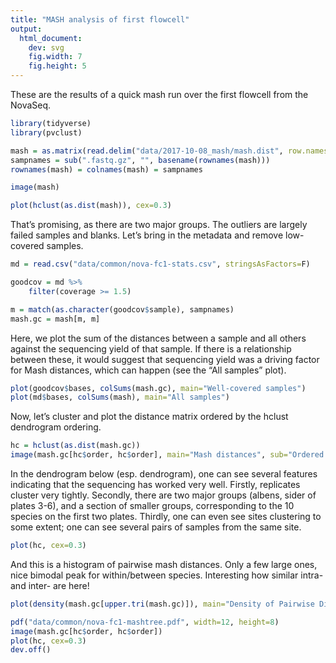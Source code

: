 ```yaml
---
title: "MASH analysis of first flowcell"
output:
  html_document:
    dev: svg
    fig.width: 7
    fig.height: 5
---
```


These are the results of a quick mash run over the first flowcell from the NovaSeq.

```r
library(tidyverse)
library(pvclust)
```


```r
mash = as.matrix(read.delim("data/2017-10-08_mash/mash.dist", row.names = 1))
sampnames = sub(".fastq.gz", "", basename(rownames(mash)))
rownames(mash) = colnames(mash) = sampnames
```


```r
image(mash)
```

```r
plot(hclust(as.dist(mash)), cex=0.3)
```

That's promising, as there are two major groups. The outliers are largely failed samples and blanks. Let's bring in the metadata and remove low-covered samples.

```r
md = read.csv("data/common/nova-fc1-stats.csv", stringsAsFactors=F)

goodcov = md %>%
    filter(coverage >= 1.5)

m = match(as.character(goodcov$sample), sampnames)
mash.gc = mash[m, m]
```

Here, we plot the sum of the distances between a sample and all others against the sequencing yield of that sample. If there is a relationship between these, it would suggest that sequencing yield was a driving factor for Mash distances, which can happen (see the "All samples" plot).

```r
plot(goodcov$bases, colSums(mash.gc), main="Well-covered samples")
plot(md$bases, colSums(mash), main="All samples")
```

Now, let's cluster and plot the distance matrix ordered by the hclust dendrogram ordering.

```r
hc = hclust(as.dist(mash.gc))
image(mash.gc[hc$order, hc$order], main="Mash distances", sub="Ordered by hclust order")
```

In the dendrogram below (esp. dendrogram), one can see several features indicating that the sequencing has worked very well. Firstly, replicates cluster very tightly. Secondly, there are two major groups (albens, sider of plates 3-6), and a section of smaller groups, corresponding to the 10 species on the first two plates. Thirdly, one can even see sites clustering to some extent; one can see several pairs of samples from the same site.

```r
plot(hc, cex=0.3)
```

And this is a histogram of pairwise mash distances. Only a few large ones, nice bimodal peak for within/between species. Interesting how similar intra- and inter- are here!

```r
plot(density(mash.gc[upper.tri(mash.gc)]), main="Density of Pairwise Distances")
```

```r
pdf("data/common/nova-fc1-mashtree.pdf", width=12, height=8)
image(mash.gc[hc$order, hc$order])
plot(hc, cex=0.3)
dev.off()
```